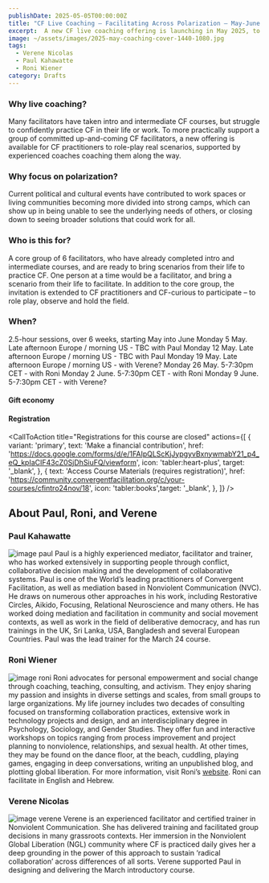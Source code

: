 ```yaml
---
publishDate: 2025-05-05T00:00:00Z
title: "CF Live Coaching – Facilitating Across Polarization – May-June 2025"
excerpt:  A new CF live coaching offering is launching in May 2025, to support a core group of dedicated practitioners over 6 weeks, with real-life examples focused on facilitating across polarization. 
image: ~/assets/images/2025-may-coaching-cover-1440-1080.jpg
tags:
  - Verene Nicolas 
  - Paul Kahawatte
  - Roni Wiener
category: Drafts
---
```



### Why live coaching? 

Many facilitators have taken intro and intermediate CF courses, but struggle to confidently practice CF in their life or work. To more practically support a group of committed up-and-coming CF facilitators, a new offering is available for CF practitioners to role-play real scenarios, supported by experienced coaches coaching them along the way. 

### Why focus on polarization?

Current political and cultural events have contributed to work spaces or living communities becoming more divided into strong camps, which can show up in being unable to see the underlying needs of others, or closing down to seeing broader solutions that could work for all.

### Who is this for?

A core group of 6 facilitators, who have already completed intro and intermediate courses, and are ready to bring scenarios from their life to practice CF. One person at a time would be a facilitator, and bring a scenario from their life to facilitate.
In addition to the core group, the invitation is extended to CF practitioners and CF-curious to participate – to role play, observe and hold the field.

### When?

2.5-hour sessions, over 6 weeks, starting May into June
Monday 5 May. Late afternoon Europe / morning US - TBC with Paul
Monday 12 May. Late afternoon Europe / morning US - TBC with Paul
Monday 19 May. Late afternoon Europe / morning US - with Verene?
Monday 26 May. 5-7:30pm CET - with Roni
Monday 2 June. 5-7:30pm CET - with Roni
Monday 9 June. 5-7:30pm CET - with Verene?


#### Gift economy

#### Registration

<CallToAction
    title="Registrations for this course are closed"
    actions={[
      {
        variant: 'primary',
        text: 'Make a financial contribution',
        href: 'https://docs.google.com/forms/d/e/1FAIpQLScKjJypgyvBxnywmabY21_p4_eQ_kpIaCIF43cZ0SjDhSiuFQ/viewform',
        icon: 'tabler:heart-plus',
        target: '_blank',
      },
      { text: 'Access Course Materials (requires registration)', href: 'https://community.convergentfacilitation.org/c/your-courses/cfintro24nov/18', icon: 'tabler:books',target: '_blank', },
    ]}
  />

## About Paul, Roni, and Verene
### Paul Kahawatte
![image paul](~/assets/images/paul_kahawatte.jpg)
Paul is a highly experienced mediator, facilitator and trainer, who has worked extensively in supporting people through conflict, collaborative decision making and the development of collaborative systems. Paul is one of the World’s leading practitioners of Convergent Facilitation, as well as mediation based in Nonviolent Communication (NVC). He draws on numerous other approaches in his work, including Restorative Circles, Aikido, Focusing, Relational Neuroscience and many others. He has worked doing mediation and facilitation in community and social movement contexts, as well as work in the field of deliberative democracy, and has run trainings in the UK, Sri Lanka, USA, Bangladesh and several European Countries. Paul was the lead trainer for the March 24 course.

### Roni Wiener
![image roni](~/assets/images/roni_wiener.wepb)
Roni advocates for personal empowerment and social change through coaching, teaching, consulting, and activism. They enjoy sharing my passion and insights in diverse settings and scales, from small groups to large organizations. My life journey includes two decades of consulting focused on transforming collaboration practices, extensive work in technology projects and design, and an interdisciplinary degree in Psychology, Sociology, and Gender Studies. They offer fun and interactive workshops on topics ranging from process improvement and project planning to nonviolence, relationships, and sexual health. At other times, they may be found on the dance floor, at the beach, cuddling, playing games, engaging in deep conversations, writing an unpublished blog, and plotting global liberation. For more information, visit Roni’s [website](https://sundragonrising.com/). Roni can facilitate in English and Hebrew.

### Verene Nicolas
![image verene](~/assets/images/verene_nicolas.jpg)
Verene is an experienced facilitator and certified trainer in Nonviolent Communication. She has delivered training and facilitated group decisions in many grassroots contexts. Her immersion in the Nonviolent Global Liberation (NGL) community where CF is practiced daily gives her a deep grounding in the power of this approach to sustain ‘radical collaboration’ across differences of all sorts.
Verene supported Paul in designing and delivering the March introductory course.

